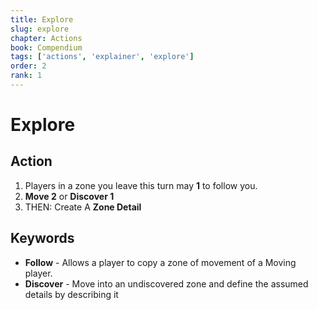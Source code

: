 ```yaml
---
title: Explore
slug: explore
chapter: Actions
book: Compendium
tags: ['actions', 'explainer', 'explore']
order: 2
rank: 1
---
```



# Explore

## Action

1.  Players in a zone you leave this turn may **<InlineDefine uppercase term='flip'/> 1** to follow you.
1.  **Move 2** or **Discover 1**
1.  THEN: Create A **Zone Detail**

## Keywords

-   **Follow** - Allows a player to copy a zone of movement of a Moving player.
-   **Discover** - Move into an undiscovered zone and define the assumed details by describing it
